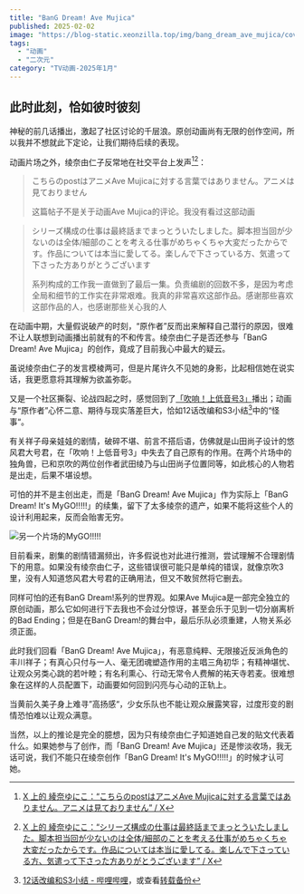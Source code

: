 ```yaml
---
title: "BanG Dream! Ave Mujica"
published: 2025-02-02
image: "https://blog-static.xeonzilla.top/img/bang_dream_ave_mujica/cover.avif"
tags:
  - "动画"
  - "二次元"
category: "TV动画-2025年1月"
---
```


## 此时此刻，恰如彼时彼刻
神秘的前几话播出，激起了社区讨论的千层浪。原创动画尚有无限的创作空间，所以我并不想就此下定论，让我们期待后续的表现。

动画片场之外，绫奈由仁子反常地在社交平台上发声[^1][^2]：
>こちらのpostはアニメAve Mujicaに対する言葉ではありません。アニメは見ておりません
>
>这篇帖子不是关于动画Ave Mujica的评论。我没有看过这部动画

>シリーズ構成の仕事は最終話までまっとういたしました。脚本担当回が少ないのは全体/細部のことを考える仕事がめちゃくちゃ大変だったからです。作品については本当に愛してる。楽しんで下さっている方、気遣って下さった方ありがとうございます
>
>系列构成的工作我一直做到了最后一集。负责编剧的回数不多，是因为考虑全局和细节的工作实在非常艰难。我真的非常喜欢这部作品。感谢那些喜欢这部作品的人，也感谢那些关心我的人

在动画中期，大量假说破产的时刻，“原作者”反而出来解释自己潜行的原因，很难不让人联想到动画播出前就有的不和传言。绫奈由仁子是否还参与「BanG Dream! Ave Mujica」的创作，竟成了目前我心中最大的疑云。

虽说绫奈由仁子的发言模棱两可，但是片尾许久不见她的身影，比起相信她在说实话，我更愿意将其理解为欲盖弥彰。

又是一个社区撕裂、论战四起之时，感觉回到了[「吹响！上低音号3」](/posts/sound_euphonium_season3/)播出；动画与“原作者”心怀二意、期待与现实落差巨大，恰如12话改编和S3小结[^3]中的“怪事“。

有关祥子母亲娃娃的剧情，破碎不堪、前言不搭后语，仿佛就是山田尚子设计的悠风君大号君，在「吹响！上低音号3」中失去了自己原有的作用。在两个片场中的独角兽，已和京吹的两位创作者武田绫乃与山田尚子位置同等，如此核心的人物若是出走，后果不堪设想。

可怕的并不是主创出走，而是「BanG Dream! Ave Mujica」作为实际上「BanG Dream! It's MyGO!!!!!」的续集，留下了太多绫奈的遗产，如果不能将这些个人的设计利用起来，反而会贻害无穷。

![另一个片场的MyGO!!!!!](https://blog-static.xeonzilla.top/img/bang_dream_ave_mujica/01.avif "另一个片场的MyGO!!!!!")

目前看来，剧集的剧情错漏频出，许多假说也对此进行推测，尝试理解不合理剧情下的用意。如果没有绫奈由仁子，这些错误很可能只是单纯的错误，就像京吹3里，没有人知道悠风君大号君的正确用法，但又不敢贸然将它删去。

同样可怕的还有BanG Dream!系列的世界观。如果Ave Mujica是一部完全独立的原创动画，那么它如何进行下去我也不会过分惊讶，甚至会乐于见到一切分崩离析的Bad Ending；但是在BanG Dream!的舞台中，最后乐队必须重建，人物关系必须正面。

此时我们回看「BanG Dream! Ave Mujica」，有恶意纯粹、无限接近反派角色的丰川祥子；有真心只付与一人、毫无团魂塑造作用的主唱三角初华；有精神堪忧、让观众另类心跳的若叶睦；有名利熏心、行动无常令人费解的祐天寺若麦。很难想象在这样的人员配置下，动画要如何回到闪亮与心动的正轨上。

当黄前久美子身上难寻”高扬感“，少女乐队也不能让观众展露笑容，过度形变的剧情恐怕难以让观众满意。

当然，以上的推论是完全的臆想，因为只有绫奈由仁子知道她自己发的贴文代表着什么。如果她参与了创作，而「BanG Dream! Ave Mujica」还是惨淡收场，我无话可说，我们不能只在绫奈创作「BanG Dream! It's MyGO!!!!!」的时候才认可她。

[^1]:[X 上的 綾奈ゆにこ：“こちらのpostはアニメAve Mujicaに対する言葉ではありません。アニメは見ておりません” / X](https://x.com/unicococ/status/1885234929971454372)
[^2]:[X 上的 綾奈ゆにこ：“シリーズ構成の仕事は最終話までまっとういたしました。脚本担当回が少ないのは全体/細部のことを考える仕事がめちゃくちゃ大変だったからです。作品については本当に愛してる。楽しんで下さっている方、気遣って下さった方ありがとうございます” / X](https://x.com/unicococ/status/1885342245177745939)
[^3]:[12话改编和S3小结 - 哔哩哔哩](https://www.bilibili.com/opus/946810933277098003)，或查看[转载备份](/posts/episode_12_adaptation_and_s3_summary/)

